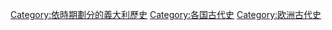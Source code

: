 [[Category:依時期劃分的義大利歷史|Category:依時期劃分的義大利歷史]]
[[Category:各国古代史|Category:各国古代史]]
[[Category:欧洲古代史|Category:欧洲古代史]]